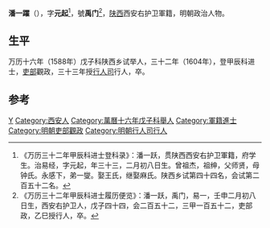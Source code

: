 '''潘一躍'''（{{bd|？||1605年|catIdx=}}），字'''元起'''<ref>《万历三十二年甲辰科进士登科录》：潘一跃，贯陕西西安右护卫軍籍，府学生。治易经，字元起，年三十三，二月初八日生。曾祖杰，祖绅，父师贤，母钟氏。永感下，弟一燮。娶王氏，继娶麻氏。陕西乡试第四十四名，会试第二百五十二名。</ref>，號'''禹门'''<ref>《万历三十二年甲辰科进士履历便览》：潘一跃，禹门，易一，壬申二月初八日生，西安右护卫人，戊子四十四，会二百五十二，三甲一百五十二，吏部政，乙巳授行人，卒。</ref>，[[陕西|陕西]]西安右护卫軍籍，明朝政治人物。

== 生平 ==
万历十六年（1588年）戊子科陕西乡试举人，三十二年（1604年），登甲辰科进士，[[吏部|吏部]]觀政，三十三年授[[行人司|行人司]]行人，卒。

==参考==
{{reflist}}

{{萬曆三十二年甲辰科殿試金榜}}

{{Authority control}}

{{DEFAULTSORT:}}
[[Category:潘姓|Y]]
[[Category:西安人|Category:西安人]]
[[Category:萬曆十六年戊子科舉人|Category:萬曆十六年戊子科舉人]]
[[Category:軍籍進士|Category:軍籍進士]]
[[Category:明朝吏部觀政|Category:明朝吏部觀政]]
[[Category:明朝行人司行人|Category:明朝行人司行人]]


{{明朝人物小作品}}